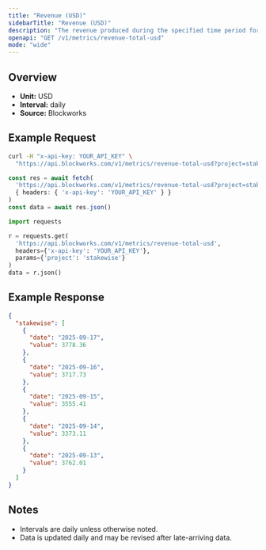 ```yaml
---
title: "Revenue (USD)"
sidebarTitle: "Revenue (USD)"
description: "The revenue produced during the specified time period for given project."
openapi: "GET /v1/metrics/revenue-total-usd"
mode: "wide"
---
```


## Overview

- **Unit:** USD
- **Interval:** daily
- **Source:** Blockworks

## Example Request

<CodeGroup>

```bash cURL
curl -H "x-api-key: YOUR_API_KEY" \
  "https://api.blockworks.com/v1/metrics/revenue-total-usd?project=stakewise"
```

```typescript TypeScript
const res = await fetch(
  'https://api.blockworks.com/v1/metrics/revenue-total-usd?project=stakewise',
  { headers: { 'x-api-key': 'YOUR_API_KEY' } }
)
const data = await res.json()
```

```python Python
import requests

r = requests.get(
  'https://api.blockworks.com/v1/metrics/revenue-total-usd',
  headers={'x-api-key': 'YOUR_API_KEY'},
  params={'project': 'stakewise'}
)
data = r.json()
```

</CodeGroup>

## Example Response

```json
{
  "stakewise": [
    {
      "date": "2025-09-17",
      "value": 3778.36
    },
    {
      "date": "2025-09-16",
      "value": 3717.73
    },
    {
      "date": "2025-09-15",
      "value": 3555.41
    },
    {
      "date": "2025-09-14",
      "value": 3373.11
    },
    {
      "date": "2025-09-13",
      "value": 3762.01
    }
  ]
}
```

## Notes
- Intervals are daily unless otherwise noted.
- Data is updated daily and may be revised after late-arriving data.
